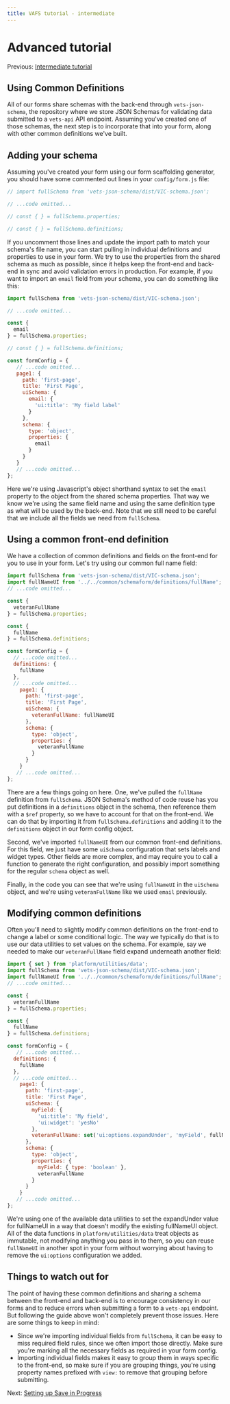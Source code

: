 ```yaml
---
title: VAFS tutorial - intermediate
---
```


# Advanced tutorial

Previous: [Intermediate tutorial](./form-tutorial-intermediate)

## Using Common Definitions

All of our forms share schemas with the back-end through `vets-json-schema`, the repository where we store JSON Schemas for validating data submitted to a `vets-api` API endpoint. Assuming you've created one of those schemas, the next step is to incorporate that into your form, along with other common definitions we've built.

## Adding your schema

Assuming you've created your form using our form scaffolding generator, you should have some commented out lines in your `config/form.js` file:

```js
// import fullSchema from 'vets-json-schema/dist/VIC-schema.json';

// ...code omitted...

// const { } = fullSchema.properties;

// const { } = fullSchema.definitions;
```

If you uncomment those lines and update the import path to match your schema's file name, you can start pulling in individual definitions and properties to use in your form. We try to use the properties from the shared schema as much as possible, since it helps keep the front-end and back-end in sync and avoid validation errors in production. For example, if you want to import an `email` field from your schema, you can do something like this:

```js
import fullSchema from 'vets-json-schema/dist/VIC-schema.json';

// ...code omitted...

const {
  email
} = fullSchema.properties;

// const { } = fullSchema.definitions;

const formConfig = {
   // ...code omitted...
   page1: {
     path: 'first-page',
     title: 'First Page',
     uiSchema: {
       email: {
         'ui:title': 'My field label'
       }
     },
     schema: {
       type: 'object',
       properties: {
         email
       }
     }
   }
   // ...code omitted...
};
```

Here we're using Javascript's object shorthand syntax to set the `email` property to the object from the shared schema properties. That way we know we're using the same field name and using the same definition type as what will be used by the back-end. Note that we still need to be careful that we include all the fields we need from `fullSchema`.

## Using a common front-end definition

We have a collection of common definitions and fields on the front-end for you to use in your form. Let's try using our common full name field:

```js
import fullSchema from 'vets-json-schema/dist/VIC-schema.json';
import fullNameUI from '../../common/schemaform/definitions/fullName';
// ...code omitted...

const {
  veteranFullName
} = fullSchema.properties;

const {
  fullName
} = fullSchema.definitions;

const formConfig = {
  // ...code omitted...
  definitions: {
    fullName
  },
  // ...code omitted...
    page1: {
      path: 'first-page',
      title: 'First Page',
      uiSchema: {
        veteranFullName: fullNameUI
      },
      schema: {
        type: 'object',
        properties: {
          veteranFullName
        }
      }
    }
   // ...code omitted...
};
```

There are a few things going on here. One, we've pulled the `fullName` definition from `fullSchema`. JSON Schema's method of code reuse has you put definitions in a `definitions` object in the schema, then reference them with a `$ref` property, so we have to account for that on the front-end. We can do that by importing it from `fullSchema.definitions` and adding it to the `definitions` object in our form config object.

Second, we've imported `fullNameUI` from our common front-end definitions. For this field, we just have some `uiSchema` configuration that sets labels and widget types. Other fields are more complex, and may require you to call a function to generate the right configuration, and possibly import something for the regular `schema` object as well.

Finally, in the code you can see that we're using `fullNameUI` in the `uiSchema` object, and we're using `veteranFullName` like we used `email` previously.

## Modifying common definitions

Often you'll need to slightly modify common definitions on the front-end to change a label or some conditional logic. The way we typically do that is to use our data utilities to set values on the schema. For example, say we needed to make our `veteranFullName` field expand underneath another field:

```js
import { set } from 'platform/utilities/data';
import fullSchema from 'vets-json-schema/dist/VIC-schema.json';
import fullNameUI from '../../common/schemaform/definitions/fullName';
// ...code omitted...

const {
  veteranFullName
} = fullSchema.properties;

const {
  fullName
} = fullSchema.definitions;

const formConfig = {
   // ...code omitted...
  definitions: {
    fullName
  },
  // ...code omitted...
    page1: {
      path: 'first-page',
      title: 'First Page',
      uiSchema: {
        myField: {
          'ui:title': 'My field',
          'ui:widget': 'yesNo'
        },
        veteranFullName: set('ui:options.expandUnder', 'myField', fullNameUI)
      },
      schema: {
        type: 'object',
        properties: {
          myField: { type: 'boolean' },
          veteranFullName
        }
      }
    }
   // ...code omitted...
};
```

We're using one of the available data utilities to set the expandUnder value for fullNameUI in a way that doesn't modify the existing fullNameUI object. All of the data functions in `platform/utilities/data` treat objects as immutable, not modifying anything you pass in to them, so you can reuse `fullNameUI` in another spot in your form without worrying about having to remove the `ui:options` configuration we added.

## Things to watch out for

The point of having these common definitions and sharing a schema between the front-end and back-end is to encourage consistency in our forms and to reduce errors when submitting a form to a `vets-api` endpoint. But following the guide above won't completely prevent those issues. Here are some things to keep in mind:

- Since we're importing individual fields from `fullSchema`, it can be easy to miss required field rules, since we often import those directly. Make sure you're marking all the necessary fields as required in your form config.
- Importing individual fields makes it easy to group them in ways specific to the front-end, so make sure if you are grouping things, you're using property names prefixed with `view:` to remove that grouping before submitting.

Next: [Setting up Save in Progress](/forms/save-in-progress)
